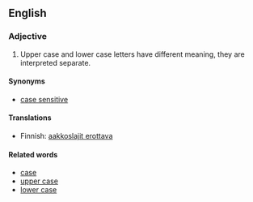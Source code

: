== English ==

===Adjective===
#Upper case and lower case letters have different meaning, they are interpreted separate.

====Synonyms====
*[[case sensitive]]

====Translations====

*Finnish: [[aakkoslajit erottava]]

====Related words====

*[[case]]
*[[upper case]]
*[[lower case]]